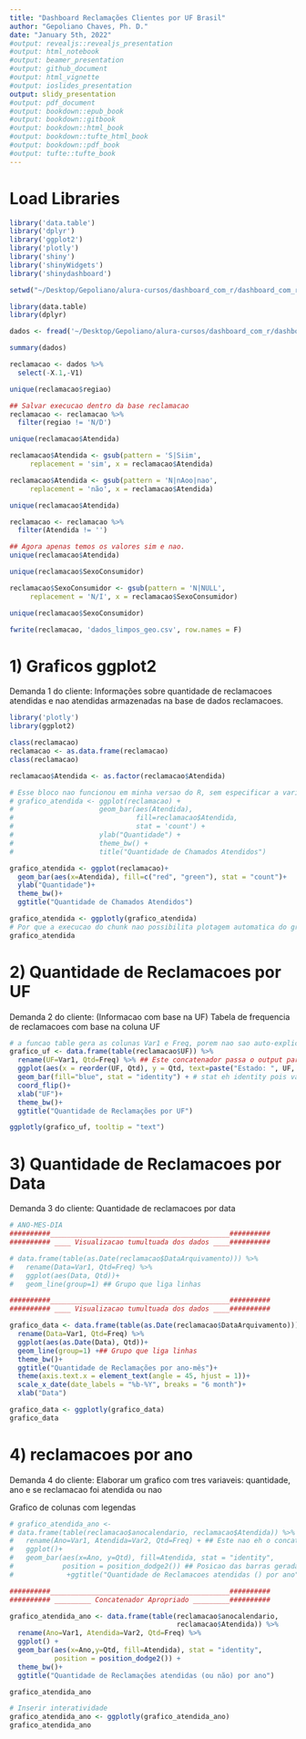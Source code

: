 ```yaml
---
title: "Dashboard Reclamações Clientes por UF Brasil"
author: "Gepoliano Chaves, Ph. D."
date: "January 5th, 2022"
#output: revealjs::revealjs_presentation
#output: html_notebook
#output: beamer_presentation
#output: github_document
#output: html_vignette
#output: ioslides_presentation
output: slidy_presentation
#output: pdf_document 
#output: bookdown::epub_book
#output: bookdown::gitbook
#output: bookdown::html_book
#output: bookdown::tufte_html_book
#output: bookdown::pdf_book
#output: tufte::tufte_book 
---
```


# Load Libraries

```r
library('data.table')
library('dplyr')
library('ggplot2')
library('plotly')
library('shiny')
library('shinyWidgets')
library('shinydashboard')
```

```r
setwd("~/Desktop/Gepoliano/alura-cursos/dashboard_com_r/dashboard_com_r-dados/") 

library(data.table)
library(dplyr)

dados <- fread('~/Desktop/Gepoliano/alura-cursos/dashboard_com_r/dashboard_com_r-dados/reclamacao.csv', encoding = 'UTF-8')

summary(dados)

reclamacao <- dados %>%
  select(-X.1,-V1)

unique(reclamacao$regiao)

## Salvar execucao dentro da base reclamacao
reclamacao <- reclamacao %>% 
  filter(regiao != 'N/D')

unique(reclamacao$Atendida)

reclamacao$Atendida <- gsub(pattern = 'S|Siim',
     replacement = 'sim', x = reclamacao$Atendida)

reclamacao$Atendida <- gsub(pattern = 'N|nAoo|nao',
     replacement = 'não', x = reclamacao$Atendida)

unique(reclamacao$Atendida)

reclamacao <- reclamacao %>%
  filter(Atendida != '')

## Agora apenas temos os valores sim e nao.
unique(reclamacao$Atendida)

unique(reclamacao$SexoConsumidor)

reclamacao$SexoConsumidor <- gsub(pattern = 'N|NULL',
     replacement = 'N/I', x = reclamacao$SexoConsumidor)

unique(reclamacao$SexoConsumidor)

fwrite(reclamacao, 'dados_limpos_geo.csv', row.names = F)
```

# 1) Graficos ggplot2

Demanda 1 do cliente: Informações sobre quantidade de reclamacoes atendidas e nao atendidas armazenadas na base de dados reclamacoes.

```r
library('plotly')
library(ggplot2)

class(reclamacao)
reclamacao <- as.data.frame(reclamacao)
class(reclamacao)

reclamacao$Atendida <- as.factor(reclamacao$Atendida)

# Esse bloco nao funcionou em minha versao do R, sem especificar a variavel x na funcao aes.
# grafico_atendida <- ggplot(reclamacao) +
#                     geom_bar(aes(Atendida), 
#                              fill=reclamacao$Atendida, 
#                              stat = 'count') +
#                     ylab("Quantidade") +
#                     theme_bw() +
#                     title("Quantidade de Chamados Atendidos")

grafico_atendida <- ggplot(reclamacao)+
  geom_bar(aes(x=Atendida), fill=c("red", "green"), stat = "count")+
  ylab("Quantidade")+
  theme_bw()+
  ggtitle("Quantidade de Chamados Atendidos")

grafico_atendida <- ggplotly(grafico_atendida)
# Por que a execucao do chunk nao possibilita plotagem automatica do grafico como no chunk abaixo?
grafico_atendida
```

# 2) Quantidade de Reclamacoes por UF

Demanda 2 do cliente:  (Informacao com base na UF) Tabela de frequencia de reclamacoes com base na coluna UF

```r
# a funcao table gera as colunas Var1 e Freq, porem nao sao auto-explicativas.
grafico_uf <- data.frame(table(reclamacao$UF)) %>%
  rename(UF=Var1, Qtd=Freq) %>% ## Este concatenador passa o output para ggplot2
  ggplot(aes(x = reorder(UF, Qtd), y = Qtd, text=paste("Estado: ", UF, "<br>", "Quantidade de Reclamações: ", Qtd))) + # UF eh valor dinamico da BD
  geom_bar(fill="blue", stat = "identity") + # stat eh identity pois valores estao sendo passados para coluna y.
  coord_flip()+
  xlab("UF")+
  theme_bw()+
  ggtitle("Quantidade de Reclamações por UF")

ggplotly(grafico_uf, tooltip = "text")
```

# 3) Quantidade de Reclamacoes por Data

Demanda 3 do cliente: Quantidade de reclamacoes por data

```r
# ANO-MES-DIA
##########____________________________________________##########
########## ____ Visualizacao tumultuada dos dados ____##########

# data.frame(table(as.Date(reclamacao$DataArquivamento))) %>%
#   rename(Data=Var1, Qtd=Freq) %>%
#   ggplot(aes(Data, Qtd))+
#   geom_line(group=1) ## Grupo que liga linhas

##########____________________________________________##########
########## ____ Visualizacao tumultuada dos dados ____##########

grafico_data <- data.frame(table(as.Date(reclamacao$DataArquivamento))) %>%
  rename(Data=Var1, Qtd=Freq) %>%
  ggplot(aes(as.Date(Data), Qtd))+
  geom_line(group=1) +## Grupo que liga linhas
  theme_bw()+
  ggtitle("Quantidade de Reclamações por ano-mês")+
  theme(axis.text.x = element_text(angle = 45, hjust = 1))+
  scale_x_date(date_labels = "%b-%Y", breaks = "6 month")+
  xlab("Data")

grafico_data <- ggplotly(grafico_data)
grafico_data
```

# 4) reclamacoes por ano

Demanda 4 do cliente: Elaborar um grafico com tres variaveis: quantidade, ano e se reclamacao foi atendida ou nao

Grafico de colunas com legendas


```r
# grafico_atendida_ano <- 
# data.frame(table(reclamacao$anocalendario, reclamacao$Atendida)) %>%
#   rename(Ano=Var1, Atendida=Var2, Qtd=Freq) + ## Este nao eh o concatenados do dplyr
#   ggplot()+
#   geom_bar(aes(x=Ano, y=Qtd), fill=Atendida, stat = "identity", 
#            position = position_dodge2()) ## Posicao das barras gerada pela funcao position_dodge2
#             +ggtitle("Quantidade de Reclamacoes atendidas () por ano")

##########____________________________________________##########
########## _________ Concatenador Apropriado _________##########

grafico_atendida_ano <- data.frame(table(reclamacao$anocalendario,
                                         reclamacao$Atendida)) %>%
  rename(Ano=Var1, Atendida=Var2, Qtd=Freq) %>%
  ggplot() +
  geom_bar(aes(x=Ano,y=Qtd, fill=Atendida), stat = "identity",
           position = position_dodge2()) +
  theme_bw()+
  ggtitle("Quantidade de Reclamações atendidas (ou não) por ano")

grafico_atendida_ano 

# Inserir interatividade
grafico_atendida_ano <- ggplotly(grafico_atendida_ano)
grafico_atendida_ano
```


